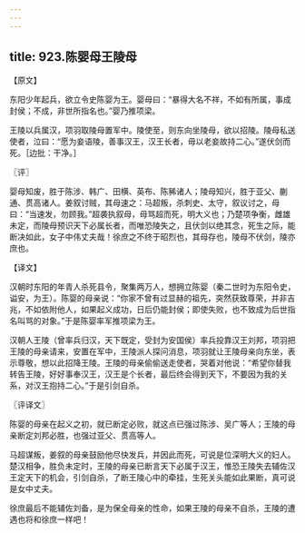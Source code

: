 ```yaml
---
---
---
```

title: 923.陈婴母王陵母
---



【原文】

东阳少年起兵，欲立令史陈婴为王。婴母曰：“暴得大名不祥，不如有所属，事成封侯；不成，非世所指名也。”婴乃推项梁。

王陵以兵属汉，项羽取陵母置军中。陵使至，则东向坐陵母，欲以招陵。陵母私送使者，泣曰：“愿为妾语陵，善事汉王，汉王长者，毋以老妾故持二心。”遂伏剑而死。［边批：干净。］

〖评〗

婴母知废，胜于陈涉、韩广、田横、英布、陈豨诸人；陵母知兴，胜于亚父、蒯通、贯高诸人。姜叙讨贼，其母速之：马超叛，杀刺史、太守，叙议讨之，母曰：“当速发，勿顾我。”超袭执叙母，母骂超而死，明大义也；乃楚项争衡，雌雄未定，而陵母预识天下必属长者，而唯恐陵失之，且伏剑以绝其念，死生之际，能断决如此，女子中伟丈夫哉！徐庶之不终于昭烈也，其母存也，陵母不伏剑，陵亦庶也。

【译文】

汉朝时东阳的年青人杀死县令，聚集两万人，想拥立陈婴（秦二世时为东阳令史，谥安，为王）。陈婴的母亲说：“你家不曾有过显赫的祖先，突然获致尊荣，并非吉兆，不如依附他人，如果起义成功，日后仍能封侯；即使失败，也不致成为后世指名叫骂的对象。”于是陈婴率军推项梁为王。

汉朝人王陵（曾率兵归汉，天下既定，受封为安国侯）率兵投靠汉王刘邦，项羽把王陵的母亲请来，安置在军中，王陵派人探问消息，项羽就让王陵母亲向东坐，表示尊敬，想以此招降王陵。王陵的母亲偷偷送走使者，哭着对他说：“希望你替我转告王陵，好好事奉汉王，汉王是个长者，最后终会得到天下，不要因为我的关系，对汉王抱持二心。”于是引剑自杀。

〖评译文〗

陈婴的母亲在起义之初，就已断定必败，就这点已强过陈涉、吴广等人；王陵的母亲断定刘邦必胜，也强过亚父、贯高等人。

马超谋叛，姜叙的母亲鼓励他尽快发兵，并因此而死，可说是位深明大义的妇人。楚汉相争，胜负未定时，王陵的母亲已断言天下必属于汉王，惟恐王陵失去辅佐汉王定天下的机会，引剑自杀，了断王陵心中的牵挂，生死关头能如此果断，真可说是女中丈夫。

徐庶最后不能辅佐刘备，是为保全母亲的性命，如果王陵的母亲不自杀，王陵的遭遇也将和徐庶一样吧！